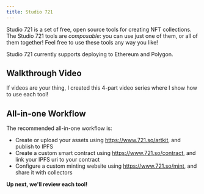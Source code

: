```yaml
---
title: Studio 721
---
```


Studio 721 is a set of free, open source tools for creating NFT collections. The
Studio 721 tools are _composable_: you can use just one of them, or all of them
together! Feel free to use these tools any way you like!

Studio 721 currently supports deploying to Ethereum and Polygon.

## Walkthrough Video

If videos are your thing, I created this 4-part video series where I show how to
use each tool!

<YouTube src="https://www.youtube.com/embed/iWV5c_HWUw8?list=PLu07TXQzA0jo9RuBstWDDmm1LOorye3aP" />

## All-in-one Workflow

The recommended all-in-one workflow is:

- Create or upload your assets using https://www.721.so/artkit, and publish to
  IPFS
- Create a custom smart contract using https://www.721.so/contract, and link
  your IPFS uri to your contract
- Configure a custom minting website using https://www.721.so/mint, and share it
  with collectors

**Up next, we'll review each tool!**

